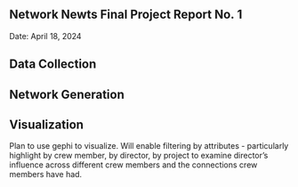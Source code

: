 ## Network Newts Final Project Report No. 1
Date: April 18, 2024

## Data Collection 

## Network Generation

## Visualization
Plan to use gephi to visualize. Will enable filtering by attributes - particularly highlight by crew member, by director, by project to examine director's influence across different crew members and the connections crew members have had.
